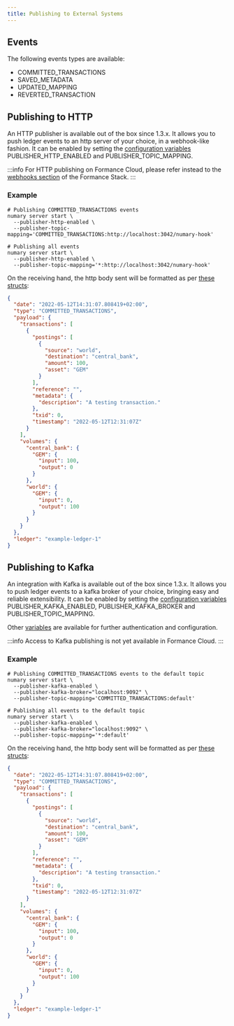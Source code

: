 ```yaml
---
title: Publishing to External Systems
---
```


## Events

The following events types are available:

* COMMITTED_TRANSACTIONS
* SAVED_METADATA
* UPDATED_MAPPING
* REVERTED_TRANSACTION

## Publishing to HTTP

An HTTP publisher is available out of the box since 1.3.x. It allows you to push ledger events to an http server of your choice, in a webhook-like fashion. It can be enabled by setting the [configuration variables](/ledger/operations/env-vars) PUBLISHER_HTTP_ENABLED and PUBLISHER_TOPIC_MAPPING.

:::info
For HTTP publishing on Formance Cloud, please refer instead to the [webhooks section](/stack/webhooks/) of the Formance Stack.
:::

### Example

```shell
# Publishing COMMITTED_TRANSACTIONS events
numary server start \
  --publisher-http-enabled \
  --publisher-topic-mapping='COMMITTED_TRANSACTIONS:http://localhost:3042/numary-hook'

# Publishing all events
numary server start \
  --publisher-http-enabled \
  --publisher-topic-mapping='*:http://localhost:3042/numary-hook'
```

On the receiving hand, the http body sent will be formatted as per [these structs](https://github.com/formancehq/ledger/blob/main/pkg/bus/message.go#L8):

```json
{
  "date": "2022-05-12T14:31:07.808419+02:00",
  "type": "COMMITTED_TRANSACTIONS",
  "payload": {
    "transactions": [
      {
        "postings": [
          {
            "source": "world",
            "destination": "central_bank",
            "amount": 100,
            "asset": "GEM"
          }
        ],
        "reference": "",
        "metadata": {
          "description": "A testing transaction."
        },
        "txid": 0,
        "timestamp": "2022-05-12T12:31:07Z"
      }
    ],
    "volumes": {
      "central_bank": {
        "GEM": {
          "input": 100,
          "output": 0
        }
      },
      "world": {
        "GEM": {
          "input": 0,
          "output": 100
        }
      }
    }
  },
  "ledger": "example-ledger-1"
}
```

## Publishing to Kafka

An integration with Kafka is available out of the box since 1.3.x. It allows you to push ledger events to a kafka broker of your choice, bringing easy and reliable extensibility. It can be enabled by setting the [configuration variables](/ledger/operations/env-vars) PUBLISHER_KAFKA_ENABLED, PUBLISHER_KAFKA_BROKER and PUBLISHER_TOPIC_MAPPING.

Other [variables](/ledger/operations/env-vars) are available for further authentication and configuration.

:::info
Access to Kafka publishing is not yet available in Formance Cloud.
:::

### Example

```shell
# Publishing COMMITTED_TRANSACTIONS events to the default topic
numary server start \
  --publisher-kafka-enabled \
  --publisher-kafka-broker="localhost:9092" \
  --publisher-topic-mapping='COMMITTED_TRANSACTIONS:default'

# Publishing all events to the default topic
numary server start \
  --publisher-kafka-enabled \
  --publisher-kafka-broker="localhost:9092" \
  --publisher-topic-mapping='*:default'
```

On the receiving hand, the http body sent will be formatted as per [these structs](https://github.com/formancehq/ledger/blob/main/pkg/bus/message.go#L8):

```json
{
  "date": "2022-05-12T14:31:07.808419+02:00",
  "type": "COMMITTED_TRANSACTIONS",
  "payload": {
    "transactions": [
      {
        "postings": [
          {
            "source": "world",
            "destination": "central_bank",
            "amount": 100,
            "asset": "GEM"
          }
        ],
        "reference": "",
        "metadata": {
          "description": "A testing transaction."
        },
        "txid": 0,
        "timestamp": "2022-05-12T12:31:07Z"
      }
    ],
    "volumes": {
      "central_bank": {
        "GEM": {
          "input": 100,
          "output": 0
        }
      },
      "world": {
        "GEM": {
          "input": 0,
          "output": 100
        }
      }
    }
  },
  "ledger": "example-ledger-1"
}
```